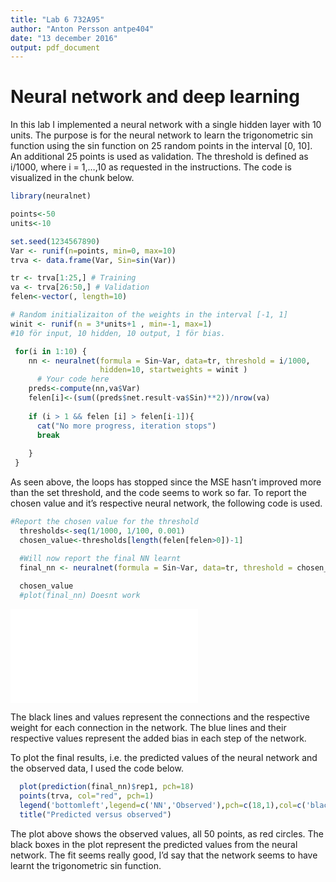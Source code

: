 ```yaml
---
title: "Lab 6 732A95"
author: "Anton Persson antpe404"
date: "13 december 2016"
output: pdf_document
---
```

# Neural network and deep learning

In this lab I implemented a neural network with a single hidden layer with 10 units.
The purpose is for the neural network to learn the trigonometric sin function using the sin function on 25 random points in the interval [0, 10]. An additional 25 points is used as validation. The threshold is defined as i/1000, where i = 1,...,10 as requested in the instructions. The code is visualized in the chunk below.

```r
library(neuralnet)

```


```r

points<-50
units<-10

set.seed(1234567890)
Var <- runif(n=points, min=0, max=10)
trva <- data.frame(Var, Sin=sin(Var))

tr <- trva[1:25,] # Training
va <- trva[26:50,] # Validation
felen<-vector(, length=10)

# Random initializaiton of the weights in the interval [-1, 1]
winit <- runif(n = 3*units+1 , min=-1, max=1) 
#10 för input, 10 hidden, 10 output, 1 för bias.

 for(i in 1:10) {
    nn <- neuralnet(formula = Sin~Var, data=tr, threshold = i/1000,
                    hidden=10, startweights = winit )
      # Your code here
    preds<-compute(nn,va$Var) 
    felen[i]<-(sum((preds$net.result-va$Sin)**2))/nrow(va)   
    
    if (i > 1 && felen [i] > felen[i-1]){
      cat("No more progress, iteration stops")
      break
    
    }
 }


```

As seen above, the loops has stopped since the MSE hasn't improved more than the set threshold, and the code seems to work so far. To report the chosen value and it's respective neural network, the following code is used.

\newpage

```r
#Report the chosen value for the threshold
  thresholds<-seq(1/1000, 1/100, 0.001)
  chosen_value<-thresholds[length(felen[felen>0])-1]

  #Will now report the final NN learnt
  final_nn <- neuralnet(formula = Sin~Var, data=tr, threshold = chosen_value, hidden=10, startweights = winit )
  
  chosen_value
  #plot(final_nn) Doesnt work

```

![](nn_plot.pdf)

The black lines and values represent the connections and the respective weight for each connection in the network. The blue lines and their respective values represent the added bias in each step of the network.

To plot the final results, i.e. the predicted values of the neural network and the observed data, I used the code below. 

```r
  plot(prediction(final_nn)$rep1, pch=18)
  points(trva, col="red", pch=1)
  legend('bottomleft',legend=c('NN','Observed'),pch=c(18,1),col=c('black','red'))
  title("Predicted versus observed")

```

The plot above shows the observed values, all 50 points, as red circles. The black boxes in the plot represent the predicted values from the neural network. The fit seems really good, I'd say that the network seems to have learnt the trigonometric sin function.
